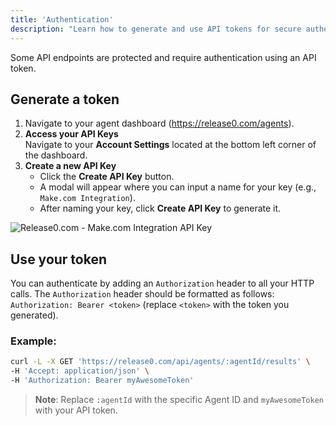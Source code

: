 ```yaml
---
title: 'Authentication'
description: "Learn how to generate and use API tokens for secure authentication with Release0's protected endpoints."
---
```


Some API endpoints are protected and require authentication using an API token.

## Generate a token

1. Navigate to your agent dashboard (https://release0.com/agents).
2. **Access your API Keys**  
   Navigate to your **Account Settings** located at the bottom left corner of the dashboard.
3. **Create a new API Key**  
   - Click the **Create API Key** button.  
   - A modal will appear where you can input a name for your key (e.g., `Make.com Integration`).  
   - After naming your key, click **Create API Key** to generate it.

<Frame style={{ maxWidth: '400px' }}>
  <img src="/images/account/create-api-key.png" alt="Release0.com - Make.com Integration API Key" />
</Frame>


## Use your token

You can authenticate by adding an `Authorization` header to all your HTTP calls. The `Authorization` header should be formatted as follows: `Authorization: Bearer <token>` (replace `<token>` with the token you generated).

### Example:

```sh
curl -L -X GET 'https://release0.com/api/agents/:agentId/results' \
-H 'Accept: application/json' \
-H 'Authorization: Bearer myAwesomeToken'
```

> **Note**: Replace `:agentId` with the specific Agent ID and `myAwesomeToken` with your API token.
